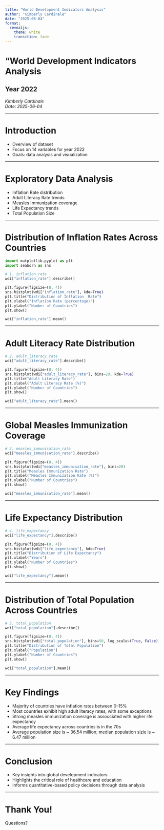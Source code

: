 ```yaml
---
title: "World Development Indicators Analysis"
author: "Kimberly Cardinale"
date: "2025-06-04"
format: 
  revealjs:
    theme: white
    transition: fade
---
```


# "World Development Indicators Analysis
## Year 2022  
*Kimberly Cardinale*  
*Date: 2025-06-04*

---

# Introduction

- Overview of dataset  
- Focus on 14 variables for year 2022  
- Goals: data analysis and visualization

---

# Exploratory Data Analysis

- Inflation Rate distribution  
- Adult Literacy Rate trends  
- Measles Immunization coverage  
- Life Expectancy trends
- Total Population Size

---

# Distribution of Inflation Rates Across Countries

```python
import matplotlib.pyplot as plt
import seaborn as sns

# 1. inflation_rate
wdi["inflation_rate"].describe()

plt.figure(figsize=(8, 4))
sns.histplot(wdi["inflation_rate"], kde=True)
plt.title("Distribution of Inflation  Rate")
plt.xlabel("Inflation Rate (percentage)")
plt.ylabel("Number of Countries")
plt.show()

wdi["inflation_rate"].mean()
```

---

# Adult Literacy Rate Distribution

```python
# 2. adult_literacy_rate
wdi["adult_literacy_rate"].describe()

plt.figure(figsize=(8, 4))
sns.histplot(wdi["adult_literacy_rate"], bins=20, kde=True)
plt.title("Adult Literacy Rate")
plt.xlabel("Adult Literacy Rate (%)")
plt.ylabel("Number of Countries")
plt.show()

wdi["adult_literacy_rate"].mean()
```

---

# Global Measles Immunization Coverage

```python
# 3. measles_immunisation_rate
wdi["measles_immunisation_rate"].describe()

plt.figure(figsize=(8, 4))
sns.histplot(wdi["measles_immunisation_rate"], bins=20)
plt.title("Measles Immunization Rate")
plt.xlabel("Measles Immunization Rate (%)")
plt.ylabel("Number of Countries")
plt.show()

wdi["measles_immunisation_rate"].mean()
```

---

# Life Expectancy Distribution

```python
# 4. life_expectancy
wdi["life_expectancy"].describe()

plt.figure(figsize=(8, 4))
sns.histplot(wdi["life_expectancy"], kde=True)
plt.title("Distribution of Life Expectancy")
plt.xlabel("Years")
plt.ylabel("Number of Countries")
plt.show()

wdi["life_expectancy"].mean()
```

---

# Distribution of Total Population Across Countries

```python
# 5. total_population
wdi["total_population"].describe()

plt.figure(figsize=(8, 4))
sns.histplot(wdi["total_population"], bins=50, log_scale=(True, False))
plt.title("Distribution of Total Population")
plt.xlabel("Population")
plt.ylabel("Number of Countries")
plt.show()

wdi["total_population"].mean()
```

---

# Key Findings

- Majority of countries have inflation rates between 0–15%
- Most countries exhibit high adult literacy rates, with some exceptions
- Strong measles immunization coverage is assocciated with higher life expectancy
- Average life expectancy across countries is in the 70s
- Average population size is ~ 36.54 million; median population sizie is ~ 6.47 million

---

# Conclusion

- Key insights into global development indicators
- Highlights the critical role of healthcare and education
- Informs quantitative-based policy decisions through data analysis

---

# Thank You!

Questions?